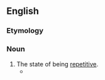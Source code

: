 ==English==

===Etymology===
{{suffix|en|repetitive|ness}}

===Noun===
{{en-noun|-}}

# The state of being [[repetitive]].
#* {{quote-book|en|year=2015|author=[[w:Paul Beatty|Paul Beatty]]|title=[[w:The Sellout (novel)|The Sellout]]|publisher=Oneworld Publications (2016)|page=106|passage=The formulaic '''repetitiveness''' of filing and stuffing envelopes appeals to me in some fundamental life-affirming way.}}